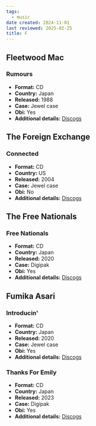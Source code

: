 ```yaml
---
tags:
  - music
date created: 2024-11-01
last reviewed: 2025-02-25
title: F
---
```


## Fleetwood Mac

### Rumours

- **Format:** CD
- **Country:** Japan
- **Released:** 1988
- **Case:** Jewel case
- **Obi:** Yes
- **Additional details:** [Discogs](https://www.discogs.com/release/3643377-Fleetwood-Mac-Rumours)

## The Foreign Exchange

### Connected

- **Format:** CD
- **Country:** US
- **Released:** 2004
- **Case:** Jewel case
- **Obi:** No
- **Additional details:** [Discogs](https://www.discogs.com/release/506019-The-Foreign-Exchange-Connected)

## The Free Nationals

### Free Nationals

- **Format:** CD
- **Country:** Japan
- **Released:** 2020
- **Case:** Digipak
- **Obi:** Yes
- **Additional details:** [Discogs](https://www.discogs.com/release/15671535-The-Free-Nationals-Free-Nationals)

## Fumika Asari

### Introducin'

- **Format:** CD
- **Country:** Japan
- **Released:** 2020
- **Case:** Jewel case
- **Obi:** Yes
- **Additional details:** [Discogs](https://www.discogs.com/release/18147643-Fumika-Asari-Introducin)

### Thanks For Emily

- **Format:** CD
- **Country:** Japan
- **Released:** 2023
- **Case:** Digipak
- **Obi:** Yes
- **Additional details:** [Discogs](https://www.discogs.com/release/33034677-Fumika-Asari-Thanks-For-Emily)
